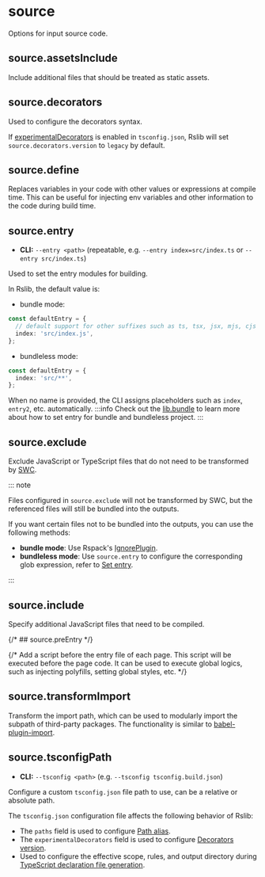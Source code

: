 
# source

Options for input source code.

## source.assetsInclude <RsbuildDocBadge path="/config/source/assets-include" text="source.include" />

Include additional files that should be treated as static assets.

## source.decorators <RsbuildDocBadge path="/config/source/decorators" text="source.decorators" />

Used to configure the decorators syntax.

If [experimentalDecorators](https://www.typescriptlang.org/tsconfig/#experimentalDecorators) is enabled in `tsconfig.json`, Rslib will set `source.decorators.version` to `legacy` by default.

## source.define <RsbuildDocBadge path="/config/source/define" text="source.define" />

Replaces variables in your code with other values or expressions at compile time. This can be useful for injecting env variables and other information to the code during build time.

## source.entry <RsbuildDocBadge path="/config/source/entry" text="source.entry" />

- **CLI:** `--entry <path>` (repeatable, e.g. `--entry index=src/index.ts` or `--entry src/index.ts`)

Used to set the entry modules for building.

In Rslib, the default value is:

- bundle mode:

```ts
const defaultEntry = {
  // default support for other suffixes such as ts, tsx, jsx, mjs, cjs
  index: 'src/index.js',
};
```

- bundleless mode:

```ts
const defaultEntry = {
  index: 'src/**',
};
```

When no name is provided, the CLI assigns placeholders such as `index`, `entry2`, etc. automatically.
:::info
Check out the [lib.bundle](/config/lib/bundle#set-entry) to learn more about how to set entry for bundle and bundleless project.
:::

## source.exclude <RsbuildDocBadge path="/config/source/exclude" text="source.exclude" />

Exclude JavaScript or TypeScript files that do not need to be transformed by [SWC](https://rsbuild.rs/guide/configuration/swc).

::: note

Files configured in `source.exclude` will not be transformed by SWC, but the referenced files will still be bundled into the outputs.

If you want certain files not to be bundled into the outputs, you can use the following methods:

- **bundle mode**: Use Rspack's [IgnorePlugin](https://rspack.rs/plugins/webpack/ignore-plugin).
- **bundleless mode**: Use `source.entry` to configure the corresponding glob expression, refer to [Set entry](/config/lib/bundle#bundle-false).

:::

## source.include <RsbuildDocBadge path="/config/source/include" text="source.include" />

Specify additional JavaScript files that need to be compiled.

{/* ## source.preEntry <RsbuildDocBadge path="/config/source/pre-entry" text="source.preEntry" /> */}

{/* Add a script before the entry file of each page. This script will be executed before the page code. It can be used to execute global logics, such as injecting polyfills, setting global styles, etc. */}

## source.transformImport <RsbuildDocBadge path="/config/source/transform-import" text="source.transformImport" />

Transform the import path, which can be used to modularly import the subpath of third-party packages. The functionality is similar to [babel-plugin-import](https://npmjs.com/package/babel-plugin-import).

## source.tsconfigPath <RsbuildDocBadge path="/config/source/tsconfig-path" text="source.tsconfigPath" />

- **CLI:** `--tsconfig <path>` (e.g. `--tsconfig tsconfig.build.json`)

Configure a custom `tsconfig.json` file path to use, can be a relative or absolute path.

The `tsconfig.json` configuration file affects the following behavior of Rslib:

- The `paths` field is used to configure [Path alias](/config/rsbuild/resolve#resolvealias).
- The `experimentalDecorators` field is used to configure [Decorators version](/config/rsbuild/source#sourcedecorators).
- Used to configure the effective scope, rules, and output directory during [TypeScript declaration file generation](/config/lib/dts).
